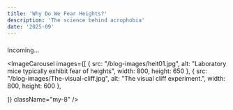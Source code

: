 ```yaml
---
title: 'Why Do We Fear Heights?'
description: 'The science behind acrophobia'
date: '2025-09'
---
```




###

Incoming...

<ImageCarousel 
  images={[
    {
      src: "/blog-images/heit01.jpg",
      alt: "Laboratory mice typically exhibit fear of heights​",
      width: 800,
      height: 650
    },
    {
      src: "/blog-images/The-visual-cliff.jpg",
      alt: "The visual cliff experiment.​",
      width: 800,
      height: 600
    },
    
  ]}
  className="my-8"
/>



